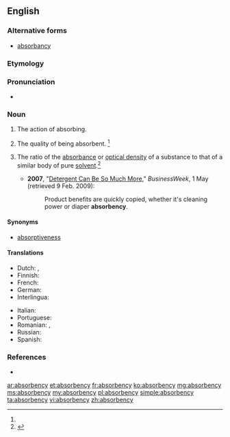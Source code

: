 ==English==

===Alternative forms===
* {{qualifier|physics}} [[absorbancy]]

===Etymology===
{{suffix|absorbance|y|lang=en}}

===Pronunciation===
* {{a|US}} {{IPA|/æb.sɔɹ.bn̩.si/|/æb.zɔɹ.bn̩.si/|/əb.sɔɹ.bn̩.si/|/əb.zɔɹ.bn̩.si/|lang=en}}

===Noun===
{{en-noun|absorbencies}}

# {{context|obsolete|lang=en}} The action of absorbing.
# The quality of being absorbent. {{defdate|First attested in the mid 19<sup>th</sup> century.}}<ref name=SOED/>
# {{context|physics|lang=en}} The ratio of the [[absorbance]] or [[optical density]] of a substance to that of a similar body of pure [[solvent]].<ref name=SOED>{{R:SOED5|page=9}}</ref>
#* '''2007''', "[http://www.businessweek.com/magazine/content/06_18/b3982087.htm?chan=innovation_branding_top+stories Detergent Can Be So Much More]," ''BusinessWeek'', 1 May (retrieved 9 Feb. 2009):
#*: Product benefits are quickly copied, whether it's cleaning power or diaper '''absorbency'''.

====Synonyms====
* [[absorptiveness]]

====Translations====
{{trans-top|absorbency}}
* Dutch: {{t+|nl|absorptie|f}}, {{t+|nl|absorptievermogen|n}}
* Finnish: {{t|fi|absorboivuus}}
* French: {{t+|fr|absorbance|f}}
* German: {{t|de|Absorbierfähigkeit|f}}
* Interlingua: {{t|ia|absorbentia}}
{{trans-mid}}
* Italian: {{t|it|capacità di assorbimento}}
* Portuguese: {{t|pt|absorvência|f}}
* Romanian: {{t|ro|absorbanță|f}}, {{t|ro|capacitate de absorbție}}
* Russian: {{t|ru|поглоти́тельная спосо́бность|f}}
* Spanish: {{t+|es|absorbencia|f}}
{{trans-bottom}}

===References===
<references/>
* {{R:Webster 1913}}

[[ar:absorbency]]
[[et:absorbency]]
[[fr:absorbency]]
[[ko:absorbency]]
[[mg:absorbency]]
[[ms:absorbency]]
[[my:absorbency]]
[[pl:absorbency]]
[[simple:absorbency]]
[[ta:absorbency]]
[[vi:absorbency]]
[[zh:absorbency]]